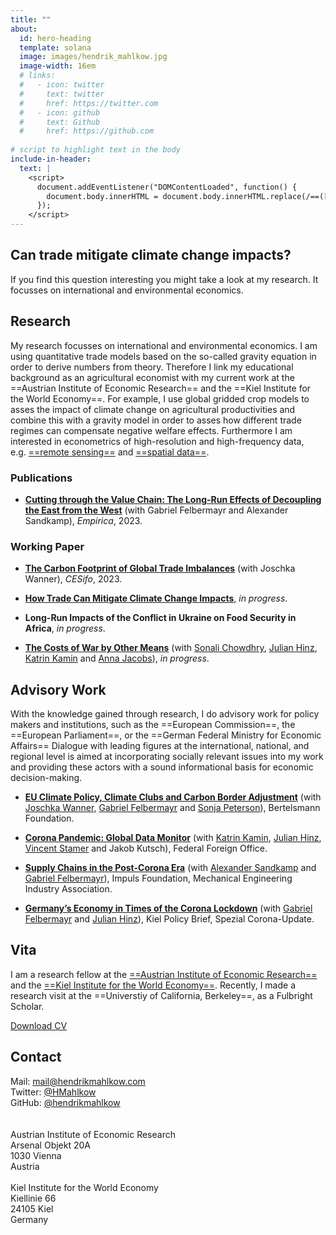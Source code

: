 ```yaml
---
title: ""
about:
  id: hero-heading
  template: solana
  image: images/hendrik_mahlkow.jpg
  image-width: 16em
  # links:
  #   - icon: twitter
  #     text: twitter
  #     href: https://twitter.com
  #   - icon: github
  #     text: Github
  #     href: https://github.com
  
# script to highlight text in the body
include-in-header:
  text: |
    <script>
      document.addEventListener("DOMContentLoaded", function() {
        document.body.innerHTML = document.body.innerHTML.replace(/==([^=]+)==/g, '<span class="highlight">$1</span>');
      });
    </script>
---
```


::: landing
# **Can trade mitigate climate change impacts?**

```{=html}
<p class="subtitle">If you find this question interesting you might take a look at my research. It focusses on international and environmental economics.</p>
```
:::

## **Research**

My research focusses on international and environmental economics. I am using quantitative trade models based on the so-called gravity equation in order to derive numbers from theory. Therefore I link my educational background as an agricultural economist with my current work at the ==Austrian Institute of Economic Research== and the ==Kiel Institute for the World Economy==. For example, I use global gridded crop models to asses the impact of climate change on agricultural productivities and combine this with a gravity model in order to asses how different trade regimes can compensate negative welfare effects. Furthermore I am interested in econometrics of high-resolution and high-frequency data, e.g. [==remote sensing==](https://www.hendrikmahlkow.com/files/Datenmonitor_Global.pdf) and [==spatial data==](https://www.ifw-kiel.de/de/themendossiers/die-corona-krise/datenmonitor-corona-krise/).

### **Publications**

-   [**Cutting through the Value Chain: The Long-Run Effects of Decoupling the East from the West**](https://www.ifw-kiel.de/de/publikhttps://link.springer.com/article/10.1007/s10663-022-09561-wationen/kieler-arbeitspapiere/2022/cutting-through-the-value-chain-the-long-run-effects-of-decoupling-the-east-from-the-west-17087/) (with Gabriel Felbermayr and Alexander Sandkamp), *Empirica*, 2023.

### **Working Paper**

-   [**The Carbon Footprint of Global Trade Imbalances**](https://www.cesifo.org/en/publications/2023/working-paper/carbon-footprint-global-trade-imbalances) (with Joschka Wanner), *CESifo*, 2023.

-   [**How Trade Can Mitigate Climate Change Impacts**](https://www.hendrikmahlkow.com/files/How_Trade_Can_Mitigate_Climate_Change_Impacts_presentation.pdf), *in progress*.

-   **Long-Run Impacts of the Conflict in Ukraine on Food Security in Africa**, *in progress*.

-   [**The Costs of War by Other Means**](https://www.ifw-kiel.de/publications/kiel-policy-briefs/2020/the-economic-costs-of-war-by-other-means-15301/) (with [Sonali Chowdhry](https://www.ifw-kiel.de/experts/ifw/sonali-chowdhry/), [Julian Hinz](https://julianhinz.com/), [Katrin Kamin](https://www.ifw-kiel.de/experts/ifw/katrin-kamin/) and [Anna Jacobs](https://www.ifw-kiel.de/experts/ifw/anna-jacobs/)), *in progress*.

## **Advisory Work**

With the knowledge gained through research, I do advisory work for policy makers and institutions, such as the ==European Commission==, the ==European Parliament==, or the ==German Federal Ministry for Economic Affairs== Dialogue with leading figures at the international, national, and regional level is aimed at incorporating socially relevant issues into my work and providing these actors with a sound informational basis for economic decision-making.

-   [**EU Climate Policy, Climate Clubs and Carbon Border Adjustment**](https://www.bertelsmann-stiftung.de/de/publikationen/publikation/did/eu-klimapolitik-klimaclubs-und-co2-grenzausgleich) (with [Joschka Wanner](http://joschkawanner.de/), [Gabriel Felbermayr](https://www.ifw-kiel.de/experts/ifw/gabriel-felbermayr/) and [Sonja Peterson](https://www.ifw-kiel.de/experts/ifw/sonja-peterson/)), Bertelsmann Foundation.

-   [**Corona Pandemic: Global Data Monitor**](https://www.ifw-kiel.de/de/publikationen/policy-papers/2021/corona-krise-datenmonitor-global-0/) (with [Katrin Kamin](https://www.ifw-kiel.de/experts/ifw/katrin-kamin/), [Julian Hinz](https://julianhinz.com/), [Vincent Stamer](https://www.ifw-kiel.de/de/experten/ifw/vincent-stamer/) and Jakob Kutsch), Federal Foreign Office.

-   [**Supply Chains in the Post-Corona Era**](https://www.ifw-kiel.de/publications/policy-papers/2021/supply-chains-in-the-post-corona-era-in-german-15841/) (with [Alexander Sandkamp](https://www.ifw-kiel.de/experts/ifw/alexander-sandkamp/) and [Gabriel Felbermayr](https://www.ifw-kiel.de/experts/ifw/gabriel-felbermayr/)), Impuls Foundation, Mechanical Engineering Industry Association.

-   [**Germany's Economy in Times of the Corona Lockdown**](https://www.ifw-kiel.de/publications/kiel-policy-briefs/special-edition/germanys-economy-in-times-of-the-corona-lockdown-14127/) (with [Gabriel Felbermayr](https://www.ifw-kiel.de/experts/ifw/gabriel-felbermayr/) and [Julian Hinz](https://julianhinz.com/)), Kiel Policy Brief, Spezial Corona-Update.

::: {#hero-heading}
## Vita

I am a research fellow at the [==Austrian Institute of Economic Research==](https://www.wifo.ac.at/) and the [==Kiel Institute for the World Economy==](http://www.ifw-kiel.de/). Recently, I made a research visit at the ==Universtiy of California, Berkeley==, as a Fulbright Scholar.

[Download CV](https://www.hendrikmahlkow.com/files/CV.pdf)
:::

## Contact

Mail: [mail\@hendrikmahlkow.com](mailto:mail@hendrikmahlkow.com)\
Twitter: [\@HMahlkow](https://twitter.com/HMahlkow)\
GitHub: [\@hendrikmahlkow](https://github.com/hendrikmahlkow)[\
](https://twitter.com/HMahlkow)\
\
Austrian Institute of Economic Research\
Arsenal Objekt 20A\
1030 Vienna\
Austria\
\
Kiel Institute for the World Economy\
Kiellinie 66\
24105 Kiel\
Germany

